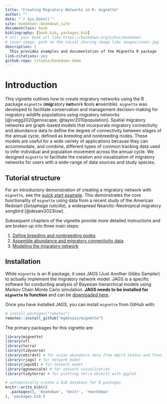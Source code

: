 ```yaml
--- 
title: "Creating Migratory Networks in R: mignette"
author: ""
date: "`r Sys.Date()`"
site: bookdown::bookdown_site
documentclass: book
bibliography: [book.bib, packages.bib]
# url: your book url like https://bookdown.org/yihui/bookdown
# cover-image: path to the social sharing image like images/cover.jpg
description: |
  This provides examples and documentation of the Mignette R package
link-citations: yes
github-repo: rstudio/bookdown-demo
---
```


# Introduction

This vignette outlines how to create migratory networks using the R package `mignette` (**mig**ratory **net**work **t**ools **e**nsemble). `mignette` was developed to facilitate conservation and management decision-making for migratory wildlife populations using migratory networks [@ruegg2020genoscape; @taylor2010population]. Spatial migratory networks are graph-based models that incorporate migratory connectivity and abundance data to define the degree of connectivity between stages of the annual cycle, defined as breeding and nonbreeding nodes. These models are useful for a wide variety of applications because they can accommodate, and combine, different types of common tracking data used to infer individual and population movement across the annual cycle. We designed `mignette` to facilitate the creation and visualization of migratory networks for users with a wide-range of data sources and study species.

## Tutorial structure

For an introductory demonstration of creating a migratory network with `mignette`, see the [quick start example](#quickstart). This demonstrates the core functionality of `mignette` using data from a recent study of the American Redstart (*Setophaga ruticilla*), a widespread Nearctic-Neotropical migratory songbird [@desaix2023low].

Subsequent chapters of the vignette provide more detailed instructions and are broken up into three main steps:

1. [Define breeding and nonbreeding nodes](#nodes)
2. [Assemble abundance and migratory connectivity data](#data)
3. [Modeling the migratory network](#model)

## Installation 

While `mignette` is an R package, it uses JAGS (Just Another Gibbs Sampler) to actually implement the migratory network model. JAGS is a specific software for conducting analysis of Bayesian hierarchical models using Markov Chain Monte Carlo simulation. **JAGS needs to be installed for `mignette` to function** and can be [downloaded here](https://mcmc-jags.sourceforge.io/).

Once you have installed JAGS, you can install `mignette` from GitHub with:

``` r
# install.packages("remotes")
remotes::install_github("mgdesaix/mignette")
```


The primary packages for this vignette are:

``` r
library(mignette)
library(sf)
library(terra)
library(tidyverse)
library(ebirdst) # for avian abundance data from eBird Status and Trends
library(rjags) # for network model
library(jagsUI) # for network model
library(ggnewscale) # for network visualization
library(tidyterra) # for plotting terra objects with ggplot
```


```r
# automatically create a bib database for R packages
knitr::write_bib(c(
  .packages(), 'bookdown', 'knitr', 'rmarkdown'
), 'packages.bib')
```
